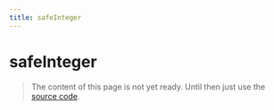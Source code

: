 ```yaml
---
title: safeInteger
---
```


# safeInteger

> The content of this page is not yet ready. Until then just use the [source code](https://github.com/fabian-hiller/valibot/blob/main/library/src/validations/safeInteger/safeInteger.ts).
